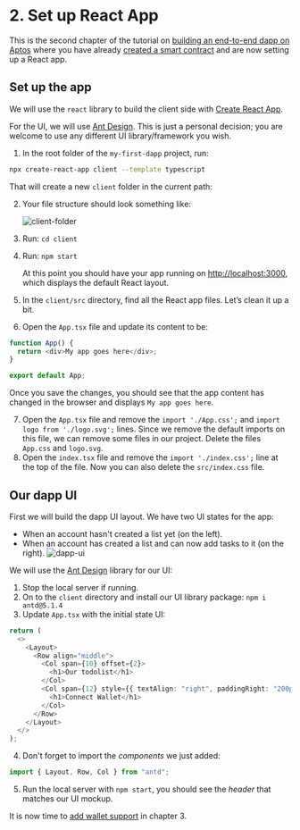 # 2. Set up React App

This is the second chapter of the tutorial on [building an end-to-end dapp on Aptos](../../build-e2e-dapp.mdx) where you have already [created a smart contract](1-create-smart-contract.mdx) and are now setting up a React app.

## Set up the app

We will use the `react` library to build the client side with [Create React App](https://create-react-app.dev/docs/getting-started#creating-an-app).

For the UI, we will use [Ant Design](https://ant.design/). This is just a personal decision; you are welcome to use any different UI library/framework you wish.

1. In the root folder of the `my-first-dapp` project, run:

```bash filename="Terminal"
npx create-react-app client --template typescript
```

That will create a new `client` folder in the current path:

2. Your file structure should look something like:

   ![client-folder](/docs/build-e2e-dapp-img-2.png)

3. Run: `cd client`
4. Run: `npm start`

   At this point you should have your app running on [http://localhost:3000](http://localhost:3000), which displays the default React layout.

5. In the `client/src` directory, find all the React app files. Let’s clean it up a bit.
6. Open the `App.tsx` file and update its content to be:

```ts filename="App.tsx"
function App() {
  return <div>My app goes here</div>;
}

export default App;
```

Once you save the changes, you should see that the app content has changed in the browser and displays `My app goes here`.

7. Open the `App.tsx` file and remove the `import './App.css';` and `import logo from './logo.svg';` lines. Since we remove the default imports on this file, we can remove some files in our project. Delete the files `App.css` and `logo.svg`.
8. Open the `index.tsx` file and remove the `import './index.css';` line at the top of the file.
   Now you can also delete the `src/index.css` file.

## Our dapp UI

First we will build the dapp UI layout. We have two UI states for the app:

- When an account hasn't created a list yet (on the left).
- When an account has created a list and can now add tasks to it (on the right).
  ![dapp-ui](/docs/build-e2e-dapp-img-3.png)

We will use the [Ant Design](https://ant.design/) library for our UI:

1. Stop the local server if running.
2. On to the `client` directory and install our UI library package: `npm i antd@5.1.4`
3. Update `App.tsx` with the initial state UI:

```ts filename="App.tsx"
return (
  <>
    <Layout>
      <Row align="middle">
        <Col span={10} offset={2}>
          <h1>Our todolist</h1>
        </Col>
        <Col span={12} style={{ textAlign: "right", paddingRight: "200px" }}>
          <h1>Connect Wallet</h1>
        </Col>
      </Row>
    </Layout>
  </>
);
```

4. Don't forget to import the _components_ we just added:

```ts filename="App.tsx"
import { Layout, Row, Col } from "antd";
```

5. Run the local server with `npm start`, you should see the _header_ that matches our UI mockup.

It is now time to [add wallet support](3-add-wallet-support.mdx) in chapter 3.
